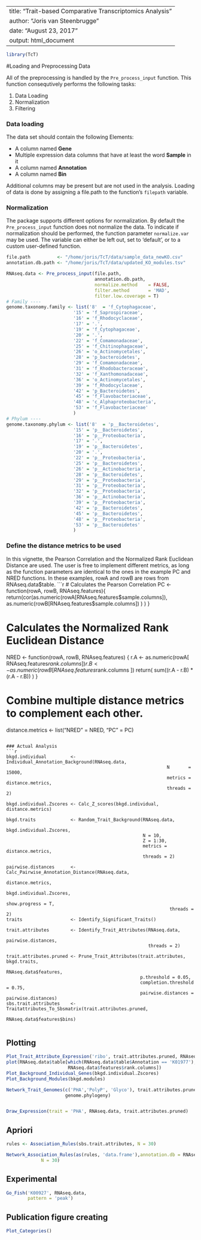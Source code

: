 
---
title: "Trait-based Comparative Transcriptomics Analysis"
author: "Joris van Steenbrugge"
date: "August 23, 2017"
output: html_document
---
```r
library(TcT)
```
#Loading and Preprocessing Data


All of the preprocessing is handled by the `Pre_process_input` function.
This function consequtively performs the following tasks:

1. Data Loading
2. Normalization
3. Filtering


### Data loading
The data set should contain the following Elements:

* A column named **Gene**
* Multiple expression data columns that have at least the word **Sample** in it
* A column named **Annotation**
* A column named **Bin**

Additional columns may be present but are not used in the analysis.
Loading of data is done by assigning a file.path to the function's `filepath`
variable.

### Normalization
The package supports different options for normalization. By default the `Pre_process_input` function
does not normalize the data. To indicate if normalization should be performed, the function parameter 
`normalize.var` may be used. The variable can either be left out, set to 'default', or to a custom user-defined function.
```r
file.path          <- "/home/joris/TcT/data/sample_data_newKO.csv"
annotation.db.path <- "/home/joris/TcT/data/updated_KO_modules.tsv"

RNAseq.data <- Pre_process_input(file.path,
                                 annotation.db.path,
                                 normalize.method    = FALSE,
                                 filter.method       = 'MAD',
                                 filter.low.coverage = T)
# Family ----
genome.taxonomy.family <- list('8'  = 'f_Cytophagaceae',
                         '15' = 'f_Saprospiraceae',
                         '16' = 'f_Rhodocyclaceae',
                         '17' = '.',
                         '19' = 'f_Cytophagaceae',
                         '20' = '.',
                         '22' = 'f_Comamonadaceae',
                         '25' = 'f_Chitinophagaceae',
                         '26' = 'o_Actinomycetales',
                         '28' = 'p_bacteroidetes',
                         '29' = 'f_Comamonadaceae',
                         '31' = 'f_Rhodobacteraceae',
                         '32' = 'f_Xanthomonadaceae',
                         '36' = 'o_Actinomycetales',
                         '39' = 'f_Rhodocyclaceae',
                         '42' = 'p_Bacteroidetes',
                         '45' = 'f_Flavobacteriaceae',
                         '48' = 'c_Alphaproteobacteria',
                         '53' = 'f_Flavobacteriaceae'
                         )
# Phylum ----
genome.taxonomy.phylum <- list('8'  = 'p__Bacteroidetes',
                         '15' = 'p__Bacteroidetes',
                         '16' = 'p__Proteobacteria',
                         '17' = '.',
                         '19' = 'p__Bacteroidetes',
                         '20' = '.',
                         '22' = 'p__Proteobacteria',
                         '25' = 'p__Bacteroidetes',
                         '26' = 'p__Actinobacteria',
                         '28' = 'p__Bacteroidetes',
                         '29' = 'p__Proteobacteria',
                         '31' = 'p__Proteobacteria',
                         '32' = 'p__Proteobacteria',
                         '36' = 'p__Actinobacteria',
                         '39' = 'p__Proteobacteria',
                         '42' = 'p__Bacteroidetes',
                         '45' = 'p__Bacteroidetes',
                         '48' = 'p__Proteobacteria',
                         '53' = 'p__Bacteroidetes'
                         )
```

### Define the distance metrics to be used
In this vignette, the Pearson Correlation and the Normalized Rank Euclidean Distance are used.
The user is free to implement different metrics, as long as the function parameters
are identical to the ones in the example PC and NRED functions.
In these examples, rowA and rowB are rows from RNAseq.data$table.
```r
# Calculates the Pearson Correlation
PC <- function(rowA, rowB, RNAseq.features){
  return(cor(as.numeric(rowA[RNAseq.features$sample.columns]),
             as.numeric(rowB[RNAseq.features$sample.columns])
             )
         )
}

# Calculates the Normalized Rank Euclidean Distance
NRED <- function(rowA, rowB, RNAseq.features) {
  r.A <- as.numeric(rowA[ RNAseq.features$rank.columns ])
  r.B <- as.numeric(rowB[ RNAseq.features$rank.columns ])
  return(
    sum((r.A - r.B) * (r.A - r.B))
  )
}

# Combine multiple distance metrics to complement each other.
distance.metrics <- list("NRED" = NRED,
                         "PC"   = PC)
```

### Actual Analysis
```r
bkgd.individual         <- Individual_Annotation_Background(RNAseq.data, 
                                                            N       = 15000, 
                                                            metrics = distance.metrics,
                                                            threads = 2)

bkgd.individual.Zscores <- Calc_Z_scores(bkgd.individual, distance.metrics)

bkgd.traits             <- Random_Trait_Background(RNAseq.data, 
                                                   bkgd.individual.Zscores,
                                                   N = 10, 
                                                   Z = 1:30, 
                                                   metrics = distance.metrics,
                                                   threads = 2)

pairwise.distances      <- Calc_Pairwise_Annotation_Distance(RNAseq.data,
                                                             distance.metrics,
                                                             bkgd.individual.Zscores,
                                                             show.progress = T,
                                                             threads = 2)
traits                  <- Identify_Significant_Traits()

trait.attributes        <- Identify_Trait_Attributes(RNAseq.data, 
                                                     pairwise.distances,
                                                     threads = 2)

trait.attributes.pruned <- Prune_Trait_Attributes(trait.attributes, bkgd.traits, 
                                                  RNAseq.data$features,
                                                  p.threshold = 0.05, 
                                                  completion.threshold = 0.75,
                                                  pairwise.distances = pairwise.distances)
sbs.trait.attributes    <- Traitattributes_To_Sbsmatrix(trait.attributes.pruned, 
                                                        RNAseq.data$features$bins)


```

## Plotting
```r
Plot_Trait_Attribute_Expression('ribo', trait.attributes.pruned, RNAseq.data)
plot(RNAseq.data$table[which(RNAseq.data$table$Annotation == 'K01977'),
                       RNAseq.data$features$rank.columns])
Plot_Background_Individual_Genes(bkgd.individual.Zscores)
Plot_Background_Modules(bkgd.modules)

Network_Trait_Genomes(c('PHA','PolyP', 'Glyco'), trait.attributes.pruned,
                      genome.phylogeny)


Draw_Expression(trait = 'PHA', RNAseq.data, trait.attributes.pruned)


```

## Apriori
```r

rules <- Association_Rules(sbs.trait.attributes, N = 30)

Network_Association_Rules(as(rules, 'data.frame'),annotation.db = RNAseq.data$features$annotation.db,
             N = 30)
```


## Experimental
```r
Go_Fish('K00927', RNAseq.data,
        pattern = 'peak')
```


## Publication figure creating
```r
Plot_Categories()
```
